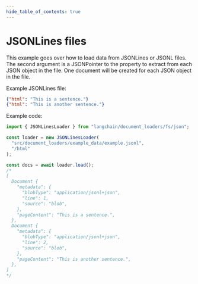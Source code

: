 ```yaml
---
hide_table_of_contents: true
---
```


# JSONLines files

This example goes over how to load data from JSONLines or JSONL files. The second argument is a JSONPointer to the property to extract from each JSON object in the file. One document will be created for each JSON object in the file.

Example JSONLines file:

```json
{"html": "This is a sentence."}
{"html": "This is another sentence."}
```

Example code:

```typescript
import { JSONLinesLoader } from "langchain/document_loaders/fs/json";

const loader = new JSONLinesLoader(
  "src/document_loaders/example_data/example.jsonl",
  "/html"
);

const docs = await loader.load();
/*
[
  Document {
    "metadata": {
      "blobType": "application/jsonl+json",
      "line": 1,
      "source": "blob",
    },
    "pageContent": "This is a sentence.",
  },
  Document {
    "metadata": {
      "blobType": "application/jsonl+json",
      "line": 2,
      "source": "blob",
    },
    "pageContent": "This is another sentence.",
  },
]
*/
```
